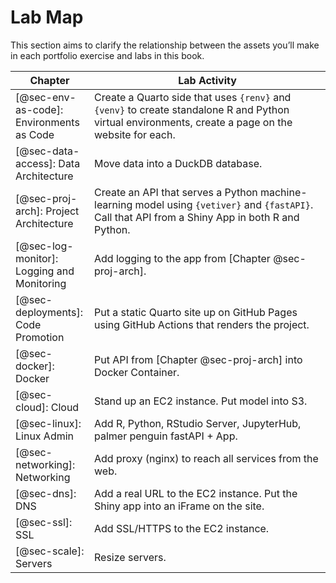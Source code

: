 # Lab Map {#sec-append-lab}

This section aims to clarify the relationship between the assets you'll
make in each portfolio exercise and labs in this book.

| Chapter                                    | Lab Activity                                                                                                                                        |
|------------------|------------------------------------------------------|
| [@sec-env-as-code]: Environments as Code   | Create a Quarto side that uses `{renv}` and `{venv}` to create standalone R and Python virtual environments, create a page on the website for each. |
| [@sec-data-access]: Data Architecture      | Move data into a DuckDB database.                                                                                                                   |
| [@sec-proj-arch]: Project Architecture     | Create an API that serves a Python machine-learning model using `{vetiver}` and `{fastAPI}`. Call that API from a Shiny App in both R and Python.   |
| [@sec-log-monitor]: Logging and Monitoring | Add logging to the app from [Chapter @sec-proj-arch].                                                                                               |
| [@sec-deployments]: Code Promotion         | Put a static Quarto site up on GitHub Pages using GitHub Actions that renders the project.                                                          |
| [@sec-docker]: Docker                      | Put API from [Chapter @sec-proj-arch] into Docker Container.                                                                                        |
| [@sec-cloud]: Cloud                        | Stand up an EC2 instance. Put model into S3.                                                                                                        |
| [@sec-linux]: Linux Admin            | Add R, Python, RStudio Server, JupyterHub, palmer penguin fastAPI + App.                                                                            |
| [@sec-networking]: Networking          | Add proxy (nginx) to reach all services from the web.                                                                                               |
| [@sec-dns]: DNS                            | Add a real URL to the EC2 instance. Put the Shiny app into an iFrame on the site.                                                                   |
| [@sec-ssl]: SSL                            | Add SSL/HTTPS to the EC2 instance.                                                                                                                  |
| [@sec-scale]: Servers                    | Resize servers.                                                                                                                                     |

